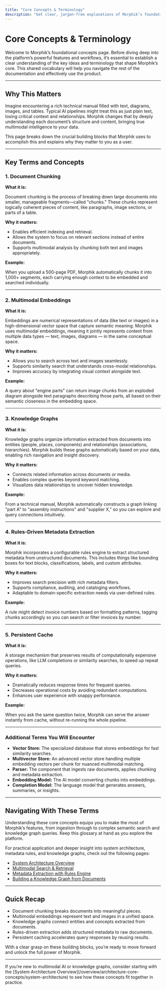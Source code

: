 ```yaml
---
title: "Core Concepts & Terminology"
description: "Get clear, jargon-free explanations of Morphik’s foundational ideas: document chunking, multimodal embeddings, knowledge graphs, rules-driven metadata extraction, persistent cache, and more. Build a shared vocabulary to navigate the rest of the documentation and the product effectively."
---
```


# Core Concepts & Terminology

Welcome to Morphik’s foundational concepts page. Before diving deep into the platform’s powerful features and workflows, it’s essential to establish a clear understanding of the key ideas and terminology that shape Morphik’s core. This shared vocabulary will help you navigate the rest of the documentation and effectively use the product.

---

## Why This Matters

Imagine encountering a rich technical manual filled with text, diagrams, images, and tables. Typical AI pipelines might treat this as just plain text, losing critical context and relationships. Morphik changes that by deeply understanding each document’s structure and content, bringing true multimodal intelligence to your data.

This page breaks down the crucial building blocks that Morphik uses to accomplish this and explains why they matter to you as a user.

---

## Key Terms and Concepts

### 1. Document Chunking

**What it is:**

Document chunking is the process of breaking down large documents into smaller, manageable fragments—called "chunks." These chunks represent logically coherent pieces of content, like paragraphs, image sections, or parts of a table.

**Why it matters:**

- Enables efficient indexing and retrieval.
- Allows the system to focus on relevant sections instead of entire documents.
- Supports multimodal analysis by chunking both text and images appropriately.

**Example:**

When you upload a 500-page PDF, Morphik automatically chunks it into 1,000+ segments, each carrying enough context to be embedded and searched individually.

---

### 2. Multimodal Embeddings

**What it is:**

Embeddings are numerical representations of data (like text or images) in a high-dimensional vector space that capture semantic meaning. Morphik uses multimodal embeddings, meaning it jointly represents content from multiple data types — text, images, diagrams — in the same conceptual space.

**Why it matters:**

- Allows you to search across text and images seamlessly.
- Supports similarity search that understands cross-modal relationships.
- Improves accuracy by integrating visual context alongside text.

**Example:**

A query about "engine parts" can return image chunks from an exploded diagram alongside text paragraphs describing those parts, all based on their semantic closeness in the embedding space.

---

### 3. Knowledge Graphs

**What it is:**

Knowledge graphs organize information extracted from documents into entities (people, places, components) and relationships (associations, hierarchies). Morphik builds these graphs automatically based on your data, enabling rich navigation and insight discovery.

**Why it matters:**

- Connects related information across documents or media.
- Enables complex queries beyond keyword matching.
- Visualizes data relationships to uncover hidden knowledge.

**Example:**

From a technical manual, Morphik automatically constructs a graph linking "part A" to "assembly instructions" and "supplier X," so you can explore and query connections intuitively.

---

### 4. Rules-Driven Metadata Extraction

**What it is:**

Morphik incorporates a configurable rules engine to extract structured metadata from unstructured documents. This includes things like bounding boxes for text blocks, classifications, labels, and custom attributes.

**Why it matters:**

- Improves search precision with rich metadata filters.
- Supports compliance, auditing, and cataloging workflows.
- Adaptable to domain-specific extraction needs via user-defined rules.

**Example:**

A rule might detect invoice numbers based on formatting patterns, tagging chunks accordingly so you can search or filter invoices by number.

---

### 5. Persistent Cache

**What it is:**

A storage mechanism that preserves results of computationally expensive operations, like LLM completions or similarity searches, to speed up repeat queries.

**Why it matters:**

- Dramatically reduces response times for frequent queries.
- Decreases operational costs by avoiding redundant computations.
- Enhances user experience with snappy performance.

**Example:**

When you ask the same question twice, Morphik can serve the answer instantly from cache, without re-running the whole pipeline.

---

### Additional Terms You Will Encounter

- **Vector Store:** The specialized database that stores embeddings for fast similarity searches.
- **Multivector Store:** An advanced vector store handling multiple embedding vectors per chunk for nuanced multimodal matching.
- **Parser:** The component that ingests raw documents, applies chunking and metadata extraction.
- **Embedding Model:** The AI model converting chunks into embeddings.
- **Completion Model:** The language model that generates answers, summaries, or insights.

---

## Navigating With These Terms

Understanding these core concepts equips you to make the most of Morphik’s features, from ingestion through to complex semantic search and knowledge graph queries. Keep this glossary at hand as you explore the platform.

For practical application and deeper insight into system architecture, metadata rules, and knowledge graphs, check out the following pages:

- [System Architecture Overview](/overview/architecture-core-concepts/system-architecture)
- [Multimodal Search & Retrieval](/guides/core-workflows/multimodal-search)
- [Metadata Extraction with Rules Engine](/guides/core-workflows/extract-metadata)
- [Building a Knowledge Graph from Documents](/guides/knowledge-graphs/build-knowledge-graph)

---

## Quick Recap

- Document chunking breaks documents into meaningful pieces.
- Multimodal embeddings represent text and images in a unified space.
- Knowledge graphs connect entities and concepts extracted from documents.
- Rules-driven extraction adds structured metadata to raw documents.
- Persistent caching accelerates query responses by reusing results.

With a clear grasp on these building blocks, you’re ready to move forward and unlock the full power of Morphik.

---

<Tip>
If you’re new to multimodal AI or knowledge graphs, consider starting with the [System Architecture Overview](/overview/architecture-core-concepts/system-architecture) to see how these concepts fit together in practice.
</Tip>